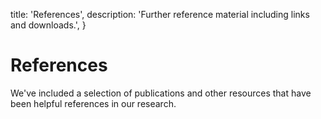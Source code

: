   title: 'References',
  description:
    'Further reference material including links and downloads.',
}

# References

We've included a selection of publications and other resources that have been helpful references in our research.
